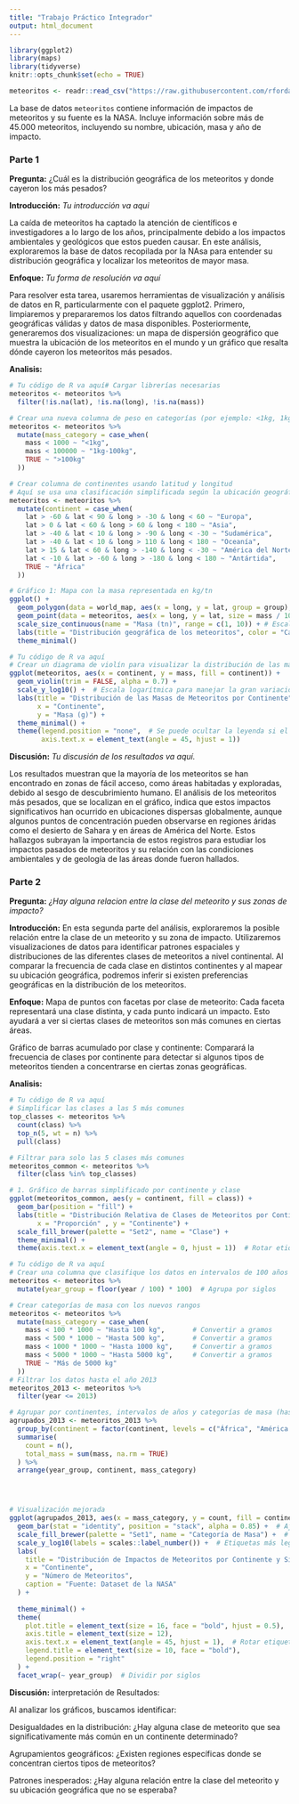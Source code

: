 ---
title: "Trabajo Práctico Integrador"
output: html_document
---

```{r setup, include=FALSE}
library(ggplot2)
library(maps)
library(tidyverse)
knitr::opts_chunk$set(echo = TRUE)

meteoritos <- readr::read_csv("https://raw.githubusercontent.com/rfordatascience/tidytuesday/master/data/2019/2019-06-11/meteorites.csv")


```

La base de datos `meteoritos` contiene información de impactos de meteoritos y su fuente es la NASA. Incluye información sobre más de 45.000 meteoritos, incluyendo su nombre, ubicación, masa y año de impacto. 

### **Parte 1**

**Pregunta:** ¿Cuál es la distribución geográfica de los meteoritos y donde cayeron los más pesados? 


**Introducción:** *Tu introducción va aqui*

La caída de meteoritos ha captado la atención de científicos e investigadores a lo largo de los años, principalmente debido a los impactos ambientales y geológicos que estos pueden causar. 
En este análisis, exploraremos la base de datos recopilada por la NAsa para entender su distribución geográfica y localizar los meteoritos de mayor masa.


**Enfoque:** *Tu forma de resolución va aquí*

Para resolver esta tarea, usaremos herramientas de visualización y análisis de datos en R, particularmente con el paquete ggplot2. Primero, limpiaremos y prepararemos los datos filtrando aquellos con coordenadas geográficas válidas y datos de masa disponibles. Posteriormente, generaremos dos visualizaciones: un mapa de dispersión geográfico que muestra la ubicación de los meteoritos en el mundo y un gráfico que resalta dónde cayeron los meteoritos más pesados.

**Analisis:**


```{r}
# Tu código de R va aquí# Cargar librerías necesarias
meteoritos <- meteoritos %>% 
  filter(!is.na(lat), !is.na(long), !is.na(mass))

# Crear una nueva columna de peso en categorías (por ejemplo: <1kg, 1kg-100kg, >100kg)
meteoritos <- meteoritos %>% 
  mutate(mass_category = case_when(
    mass < 1000 ~ "<1kg",
    mass < 100000 ~ "1kg-100kg",
    TRUE ~ ">100kg"
  ))

# Crear columna de continentes usando latitud y longitud
# Aquí se usa una clasificación simplificada según la ubicación geográfica
meteoritos <- meteoritos %>% 
  mutate(continent = case_when(
    lat > -60 & lat < 90 & long > -30 & long < 60 ~ "Europa",
    lat > 0 & lat < 60 & long > 60 & long < 180 ~ "Asia",
    lat > -40 & lat < 10 & long > -90 & long < -30 ~ "Sudamérica",
    lat > -40 & lat < 10 & long > 110 & long < 180 ~ "Oceanía",
    lat > 15 & lat < 60 & long > -140 & long < -30 ~ "América del Norte",
    lat < -10 & lat > -60 & long > -180 & long < 180 ~ "Antártida",
    TRUE ~ "África"
  ))

# Gráfico 1: Mapa con la masa representada en kg/tn
ggplot() +
  geom_polygon(data = world_map, aes(x = long, y = lat, group = group), fill = "gray90", color = "gray50") +
  geom_point(data = meteoritos, aes(x = long, y = lat, size = mass / 1000, color = mass_category), alpha = 0.6) +
  scale_size_continuous(name = "Masa (tn)", range = c(1, 10)) + # Escalando a toneladas
  labs(title = "Distribución geográfica de los meteoritos", color = "Categoría de masa") +
  theme_minimal()

```

```{r}
# Tu código de R va aquí
# Crear un diagrama de violín para visualizar la distribución de las masas por continente
ggplot(meteoritos, aes(x = continent, y = mass, fill = continent)) +
  geom_violin(trim = FALSE, alpha = 0.7) +
  scale_y_log10() +  # Escala logarítmica para manejar la gran variación en las masas
  labs(title = "Distribución de las Masas de Meteoritos por Continente",
       x = "Continente",
       y = "Masa (g)") +
  theme_minimal() +
  theme(legend.position = "none",  # Se puede ocultar la leyenda si el eje x ya es claro
        axis.text.x = element_text(angle = 45, hjust = 1))

```


**Discusión:** *Tu discusión de los resultados va aquí.*


Los resultados muestran que la mayoría de los meteoritos se han encontrado en zonas de fácil acceso, como áreas habitadas y exploradas, debido al sesgo de descubrimiento humano. El análisis de los meteoritos más pesados, que se localizan en el gráfico, indica que estos impactos significativos han ocurrido en ubicaciones dispersas globalmente, aunque algunos puntos de concentración pueden observarse en regiones áridas como el desierto de Sahara y en áreas de América del Norte. Estos hallazgos subrayan la importancia de estos registros para estudiar los impactos pasados de meteoritos y su relación con las condiciones ambientales y de geología de las áreas donde fueron hallados.









### **Parte 2**

**Pregunta:** *¿Hay alguna relacion entre la clase del meteorito y sus zonas de impacto?*

**Introducción:** En esta segunda parte del análisis, exploraremos la posible relación entre la clase de un meteorito y su zona de impacto. Utilizaremos visualizaciones de datos para identificar patrones espaciales y distribuciones de las diferentes clases de meteoritos a nivel continental. Al comparar la frecuencia de cada clase en distintos continentes y al mapear su ubicación geográfica, podremos inferir si existen preferencias geográficas en la distribución de los meteoritos.

**Enfoque:** Mapa de puntos con facetas por clase de meteorito: Cada faceta representará una clase distinta, y cada punto indicará un impacto. Esto ayudará a ver si ciertas clases de meteoritos son más comunes en ciertas áreas.

Gráfico de barras acumulado por clase y continente: Comparará la frecuencia de clases por continente para detectar si algunos tipos de meteoritos tienden a concentrarse en ciertas zonas geográficas.

**Analisis:**

```{r }
# Tu código de R va aquí
# Simplificar las clases a las 5 más comunes
top_classes <- meteoritos %>%
  count(class) %>%
  top_n(5, wt = n) %>%
  pull(class)

# Filtrar para solo las 5 clases más comunes
meteoritos_common <- meteoritos %>%
  filter(class %in% top_classes)

# 1. Gráfico de barras simplificado por continente y clase
ggplot(meteoritos_common, aes(y = continent, fill = class)) +
  geom_bar(position = "fill") +
  labs(title = "Distribución Relativa de Clases de Meteoritos por Continente",
       x = "Proporción" , y = "Continente") +
  scale_fill_brewer(palette = "Set2", name = "Clase") +
  theme_minimal() +
  theme(axis.text.x = element_text(angle = 0, hjust = 1))  # Rotar etiquetas del eje x

```

```{r }
# Tu código de R va aquí
# Crear una columna que clasifique los datos en intervalos de 100 años
meteoritos <- meteoritos %>%
  mutate(year_group = floor(year / 100) * 100)  # Agrupa por siglos

# Crear categorías de masa con los nuevos rangos
meteoritos <- meteoritos %>%
  mutate(mass_category = case_when(
    mass < 100 * 1000 ~ "Hasta 100 kg",       # Convertir a gramos
    mass < 500 * 1000 ~ "Hasta 500 kg",       # Convertir a gramos
    mass < 1000 * 1000 ~ "Hasta 1000 kg",     # Convertir a gramos
    mass < 5000 * 1000 ~ "Hasta 5000 kg",     # Convertir a gramos
    TRUE ~ "Más de 5000 kg"
  ))
# Filtrar los datos hasta el año 2013
meteoritos_2013 <- meteoritos %>%
  filter(year <= 2013)

# Agrupar por continentes, intervalos de años y categorías de masa (hasta 2013)
agrupados_2013 <- meteoritos_2013 %>%
  group_by(continent = factor(continent, levels = c("África", "América del Norte", "América del Sur","Antártida", "Asia", "Europa", "Oceanía")), year_group, mass_category) %>%
  summarise(
    count = n(),
    total_mass = sum(mass, na.rm = TRUE)
  ) %>%
  arrange(year_group, continent, mass_category)




# Visualización mejorada
ggplot(agrupados_2013, aes(x = mass_category, y = count, fill = continent)) +
  geom_bar(stat = "identity", position = "stack", alpha = 0.85) +  # Ajustar opacidad para mejor visualización
  scale_fill_brewer(palette = "Set1", name = "Categoría de Masa") +  # Cambiar paleta de colores
  scale_y_log10(labels = scales::label_number()) +  # Etiquetas más legibles
  labs(
    title = "Distribución de Impactos de Meteoritos por Continente y Siglo",
    x = "Continente",
    y = "Número de Meteoritos",
    caption = "Fuente: Dataset de la NASA"
  ) +
  
  theme_minimal() +
  theme(
    plot.title = element_text(size = 16, face = "bold", hjust = 0.5),
    axis.title = element_text(size = 12),
    axis.text.x = element_text(angle = 45, hjust = 1),  # Rotar etiquetas del eje X
    legend.title = element_text(size = 10, face = "bold"),
    legend.position = "right"
  ) +
  facet_wrap(~ year_group)  # Dividir por siglos


```

**Discusión:** interpretación de Resultados:

Al analizar los gráficos, buscamos identificar:

Desigualdades en la distribución: ¿Hay alguna clase de meteorito que sea significativamente más común en un continente determinado?

Agrupamientos geográficos: ¿Existen regiones específicas donde se concentran ciertos tipos de meteoritos?

Patrones inesperados: ¿Hay alguna relación entre la clase del meteorito y su ubicación geográfica que no se esperaba?